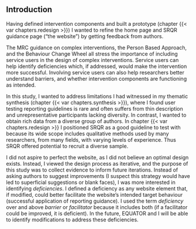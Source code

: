 ## Introduction

Having defined intervention components and built a prototype (chapter {{< var chapters.redesign >}}) I wanted to refine the home page and SRQR guidance page ("the website") by getting feedback from authors. 

The MRC guidance on complex interventions, the Person Based Approach, and the Behaviour Change Wheel all stress the importance of including service users in the design of complex interventions. Service users can help identify deficiencies which, if addressed, would make the intervention more successful. Involving service users can also help researchers better understand barriers, and whether intervention components are functioning as intended.

In this study, I wanted to address limitations I had witnessed in my thematic synthesis (chapter {{< var chapters.synthesis >}}), where I found user testing reporting guidelines is rare and often suffers from thin description and unrepresentative participants lacking diversity. In contrast, I wanted to obtain rich data from a diverse group of authors. In chapter {{< var chapters.redesign >}} I positioned SRQR as a good guideline to test with because its wide scope includes qualitative methods used by many researchers, from many fields, with varying levels of experience. Thus SRQR offered potential to recruit a diverse sample.

I did not aspire to perfect the website, as I did not believe an optimal design exists. Instead, I viewed the design process as iterative, and the purpose of this study was to collect evidence to inform future iterations. Instead of asking authors to suggest improvements (I suspect this strategy would have led to superficial suggestions or blank faces), I was more interested in identifying _deficiencies_. I defined a deficiency as any website element that, if modified, could better facilitate the website's intended target behaviour (successful application of reporting guidance). I used the term _deficiency_ over and above _barrier_ or _facilitator_ because it includes both (if a facilitator could be improved, it is deficient). In the future, EQUATOR and I will be able to identify modifications to address these deficiencies.
